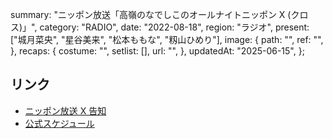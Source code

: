   summary: "ニッポン放送「高嶺のなでしこのオールナイトニッポン X (クロス)」",
  category: "RADIO",
  date: "2022-08-18",
  region: "ラジオ",
  present: ["城月菜央", "星谷美来", "松本ももな", "籾山ひめり"],
  image: {
    path: "",
    ref: "",
  },
  recaps: {
    costume: "",
    setlist: [],
    url: "",
  },
  updatedAt: "2025-06-15",
};

## リンク

- [ニッポン放送 X 告知](https://x.com/1242_PR/status/1560277852125560832)
- [公式スケジュール](https://takanenonadeshiko.jp/?p=359)
